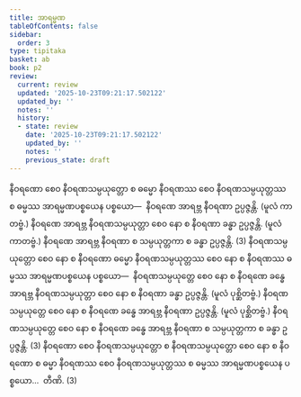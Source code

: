 ```yaml
---
title: အာရမ္မဏ
tableOfContents: false
sidebar:
  order: 3
type: tipitaka
basket: ab
book: p2
review:
  current: review
  updated: '2025-10-23T09:21:17.502122'
  updated_by: ''
  notes: ''
  history:
  - state: review
    date: '2025-10-23T09:21:17.502122'
    updated_by: ''
    notes: ''
    previous_state: draft
---
```



<ReviewStatus review={frontmatter.review} showDetails={true} />

<HypothesisAnnotation frontmatter={frontmatter} />

<DynamicBreadcrumb />

<Division number="101" book="p2" e="ch" v="38" p="290">

<Paragraph number="2110" book="p2">
နီဝရဏော စေဝ နီဝရဏသမ္ပယုတ္တော စ ဓမ္မော နီဝရဏဿ စေဝ နီဝရဏသမ္ပယုတ္တဿ စ ဓမ္မဿ အာရမ္မဏပစ္စယေန ပစ္စယော—  နီဝရဏေ အာရဗ္ဘ နီဝရဏာ ဥပ္ပဇ္ဇန္တိ. (မူလံ ကာတဗ္ဗံ.) နီဝရဏေ အာရဗ္ဘ နီဝရဏသမ္ပယုတ္တာ စေဝ နော စ နီဝရဏာ ခန္ဓာ ဥပ္ပဇ္ဇန္တိ. (မူလံ ကာတဗ္ဗံ.) နီဝရဏေ အာရဗ္ဘ နီဝရဏာ စ သမ္ပယုတ္တကာ စ ခန္ဓာ ဥပ္ပဇ္ဇန္တိ. (3)
</Paragraph>

<Paragraph number="2111" book="p2">
နီဝရဏသမ္ပယုတ္တော စေဝ နော စ နီဝရဏော ဓမ္မော နီဝရဏသမ္ပယုတ္တဿ စေဝ နော စ နီဝရဏဿ ဓမ္မဿ အာရမ္မဏပစ္စယေန ပစ္စယော—  နီဝရဏသမ္ပယုတ္တေ စေဝ နော စ နီဝရဏေ ခန္ဓေ အာရဗ္ဘ နီဝရဏသမ္ပယုတ္တာ စေဝ နော စ နီဝရဏာ ခန္ဓာ ဥပ္ပဇ္ဇန္တိ. (မူလံ ပုစ္ဆိတဗ္ဗံ.) နီဝရဏသမ္ပယုတ္တေ စေဝ နော စ နီဝရဏေ ခန္ဓေ အာရဗ္ဘ နီဝရဏာ ဥပ္ပဇ္ဇန္တိ. (မူလံ ပုစ္ဆိတဗ္ဗံ.) နီဝရဏသမ္ပယုတ္တေ စေဝ နော စ နီဝရဏေ ခန္ဓေ အာရဗ္ဘ နီဝရဏာ စ သမ္ပယုတ္တကာ စ ခန္ဓာ ဥပ္ပဇ္ဇန္တိ. (3)
</Paragraph>

<Paragraph number="2112" book="p2">
နီဝရဏော စေဝ နီဝရဏသမ္ပယုတ္တော စ နီဝရဏသမ္ပယုတ္တော စေဝ နော စ နီဝရဏော စ ဓမ္မာ နီဝရဏဿ စေဝ နီဝရဏသမ္ပယုတ္တဿ စ ဓမ္မဿ အာရမ္မဏပစ္စယေန ပစ္စယော…  တီဏိ. (3)
</Paragraph>
</Division>